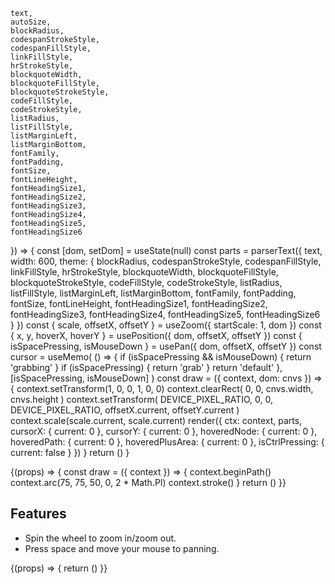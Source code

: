 
    text,
    autoSize,
    blockRadius,
    codespanStrokeStyle,
    codespanFillStyle,
    linkFillStyle,
    hrStrokeStyle,
    blockquoteWidth,
    blockquoteFillStyle,
    blockquoteStrokeStyle,
    codeFillStyle,
    codeStrokeStyle,
    listRadius,
    listFillStyle,
    listMarginLeft,
    listMarginBottom,
    fontFamily,
    fontPadding,
    fontSize,
    fontLineHeight,
    fontHeadingSize1,
    fontHeadingSize2,
    fontHeadingSize3,
    fontHeadingSize4,
    fontHeadingSize5,
    fontHeadingSize6
}) => {
    const [dom, setDom] = useState(null)
    const parts = parserText({
        text,
        width: 600,
        theme: {
            blockRadius,
            codespanStrokeStyle,
            codespanFillStyle,
            linkFillStyle,
            hrStrokeStyle,
            blockquoteWidth,
            blockquoteFillStyle,
            blockquoteStrokeStyle,
            codeFillStyle,
            codeStrokeStyle,
            listRadius,
            listFillStyle,
            listMarginLeft,
            listMarginBottom,
            fontFamily,
            fontPadding,
            fontSize,
            fontLineHeight,
            fontHeadingSize1,
            fontHeadingSize2,
            fontHeadingSize3,
            fontHeadingSize4,
            fontHeadingSize5,
            fontHeadingSize6
        }
    })
    const {
        scale,
        offsetX,
        offsetY
    } = useZoom({ startScale: 1, dom })
    const {
        x,
        y,
        hoverX,
        hoverY
    } = usePosition({ dom, offsetX, offsetY })
    const { isSpacePressing, isMouseDown } = usePan({ dom, offsetX, offsetY })
    const cursor = useMemo(
        () => {
            if (isSpacePressing && isMouseDown) {
                return 'grabbing'
            }
            if (isSpacePressing) {
                return 'grab'
            }
            return 'default'
        },
        [isSpacePressing, isMouseDown]
    )
    const draw = ({ context, dom: cnvs }) => {
        context.setTransform(1, 0, 0, 1, 0, 0)
        context.clearRect(
            0,
            0,
            cnvs.width,
            cnvs.height
        )
        context.setTransform(
            DEVICE_PIXEL_RATIO,
            0,
            0,
            DEVICE_PIXEL_RATIO,
            offsetX.current,
            offsetY.current
        )
        context.scale(scale.current, scale.current)
        render({
            ctx: context,
            parts,
            cursorX: { current: 0 },
            cursorY: { current: 0 },
            hoveredNode: { current: 0 },
            hoveredPath: { current: 0 },
            hoveredPlusArea: { current: 0 },
            isCtrlPressing: { current: false }
        })
    }
    return (<CanvasMD draw={draw} ref={setDom} cursor={cursor} />)
}

<Meta
    title="Canvas"
    component={StoryBookWrapper}
    argTypes={argTypes}
/>

<Canvas>
    <Story name="Default" args={args}>
        {(props) => {
            const draw = ({ context }) => {
                context.beginPath()
                context.arc(75, 75, 50, 0, 2 * Math.PI)
                context.stroke()
            }
            return (<CanvasMD draw={draw} />)
        }}
    </Story>
</Canvas>

## Features
* Spin the wheel to zoom in/zoom out.
* Press space and move your mouse to panning.

<Canvas>
    <Story name="Showcase" args={args}>
        {(props) => {
            return (<StoryBookWrapper {...props} />)
        }}
    </Story>
</Canvas>
